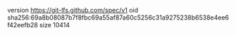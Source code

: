 version https://git-lfs.github.com/spec/v1
oid sha256:69a8b08087b7f8fbc69a55af87a60c5256c31a9275238b6538e4ee6f42eefb28
size 10414
